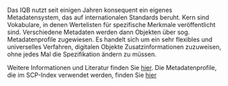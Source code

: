 Das IQB nutzt seit einigen Jahren konsequent ein eigenes Metadatensystem, das auf internationalen Standards beruht. Kern sind Vokabulare, in denen Wertelisten für spezifische Merkmale veröffentlicht sind. Verschiedene Metadaten werden dann Objekten über sog. Metadatenprofile zugewiesen. Es handelt sich um ein sehr flexibles und universelles Verfahren, digitalen Objekte Zusatzinformationen zuzuweisen, ohne jedes Mal die Spezifikation ändern zu müssen.

Weitere Informationen und Literatur finden Sie [hier](https://iqb-vocabs.github.io). Die Metadatenprofile, die im SCP-Index verwendet werden, finden Sie [hier](https://iqb-vocabs.github.io/p44/)